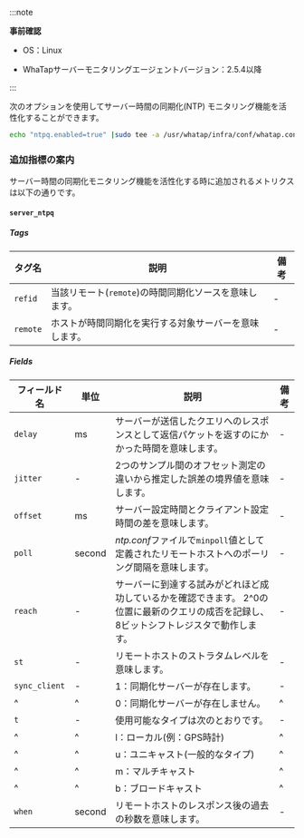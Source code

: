 :::note 

**事前確認**

- OS：Linux 

- WhaTapサーバーモニタリングエージェントバージョン：2.5.4以降

:::

次のオプションを使用してサーバー時間の同期化(NTP) モニタリング機能を活性化することができます。 

```bash
echo "ntpq.enabled=true" |sudo tee -a /usr/whatap/infra/conf/whatap.conf
```

### 追加指標の案内

サーバー時間の同期化モニタリング機能を活性化する時に追加されるメトリクスは以下の通りです。 

#### `server_ntpq`

##### Tags

| タグ名      | 説明                               | 備考 |
| -------- | -------------------------------- | -- |
| `refid`  | 当該リモート(`remote`)の時間同期化ソースを意味します。 | -  |
| `remote` | ホストが時間同期化を実行する対象サーバーを意味します。      | -  |

##### Fields

| フィールド名        | 単位     | 説明                                                                      | 備考 |
| ------------- | ------ | ----------------------------------------------------------------------- | -- |
| `delay`       | ms     | サーバーが送信したクエリへのレスポンスとして返信パケットを返すのにかかった時間を意味します。                          | -  |
| `jitter`      | -      | 2つのサンプル間のオフセット測定の違いから推定した誤差の境界値を意味します。                                  | -  |
| `offset`      | ms     | サーバー設定時間とクライアント設定時間の差を意味します。                                            | -  |
| `poll`        | second | *ntp.conf*ファイルで`minpoll`値として定義されたリモートホストへのポーリング間隔を意味します。                | -  |
| `reach`       | -      | サーバーに到達する試みがどれほど成功しているかを確認できます。 2^0の位置に最新のクエリの成否を記録し、8ビットシフトレジスタで動作します。 | -  |
| `st`          | -      | リモートホストのストラタムレベルを意味します。                                                 | -  |
| `sync_client` | -      | 1：同期化サーバーが存在します。                                                        | -  |
| ^             | ^      | 0：同期化サーバーが存在しません。                                                       | ^  |
| `t`           | -      | 使用可能なタイプは次のとおりです。                                                       | -  |
| ^             | ^      | l：ローカル(例：GPS時計)                                                         | ^  |
| ^             | ^      | u：ユニキャスト(一般的なタイプ)                                                       | ^  |
| ^             | ^      | m：マルチキャスト                                                               | ^  |
| ^             | ^      | b：ブロードキャスト                                                              | ^  |
| `when`        | second | リモートホストのレスポンス後の過去の秒数を意味します。                                             | -  |
